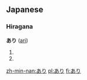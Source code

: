 ==Japanese==
{{ja-attention|Hiragana header should be replaced with POS header|key=p}}
===Hiragana===
'''あり''' ([[ari]])
# {{japdef|有り|[[exist]]}}
# {{japdef|蟻|[[ant]]}}

{{ja-attention|needs POS template to categorize|key=c|tcat=hiragana}}

[[zh-min-nan:あり]]
[[pl:あり]]
[[fi:あり]]